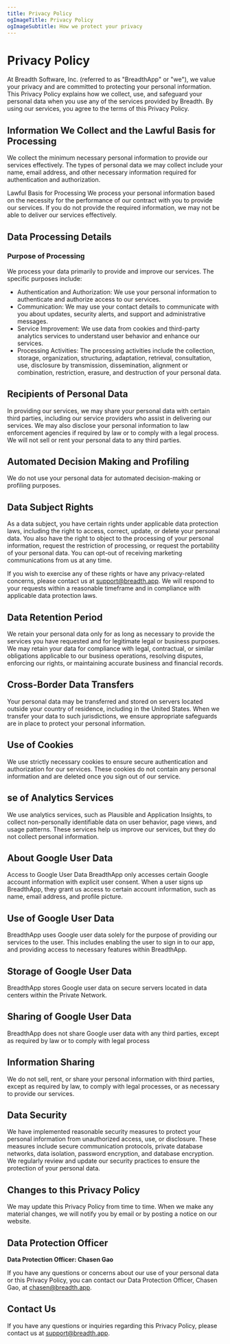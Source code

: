 ```yaml
---
title: Privacy Policy
ogImageTitle: Privacy Policy
ogImageSubtitle: How we protect your privacy
---
```


# Privacy Policy

At Breadth Software, Inc. (referred to as "BreadthApp" or "we"), we value your privacy and are committed to protecting
your personal information. This Privacy Policy explains how we collect, use, and safeguard your personal data when you
use any of the services provided by Breadth. By using our services, you agree to the terms of this Privacy Policy.

## Information We Collect and the Lawful Basis for Processing

We collect the minimum necessary personal information to provide our services effectively. The types of personal data we may collect include your name, email address, and other necessary information required for authentication and authorization.

Lawful Basis for Processing
We process your personal information based on the necessity for the performance of our contract with you to provide our services. If you do not provide the required information, we may not be able to deliver our services effectively.

## Data Processing Details
### Purpose of Processing

We process your data primarily to provide and improve our services. The specific purposes include:

- Authentication and Authorization: We use your personal information to authenticate and authorize access to our services.
- Communication: We may use your contact details to communicate with you about updates, security alerts, and support and administrative messages.
- Service Improvement: We use data from cookies and third-party analytics services to understand user behavior and enhance our services.
- Processing Activities: The processing activities include the collection, storage, organization, structuring, adaptation, retrieval, consultation, use, disclosure by transmission, dissemination, alignment or combination, restriction, erasure, and destruction of your personal data.

## Recipients of Personal Data
In providing our services, we may share your personal data with certain third parties, including our service providers who assist in delivering our services. We may also disclose your personal information to law enforcement agencies if required by law or to comply with a legal process. We will not sell or rent your personal data to any third parties.

## Automated Decision Making and Profiling
We do not use your personal data for automated decision-making or profiling purposes.

## Data Subject Rights
As a data subject, you have certain rights under applicable data protection laws, including the right to access, correct, update, or delete your personal data. You also have the right to object to the processing of your personal information, request the restriction of processing, or request the portability of your personal data. You can opt-out of receiving marketing communications from us at any time.

If you wish to exercise any of these rights or have any privacy-related concerns, please contact us at support@breadth.app. We will respond to your requests within a reasonable timeframe and in compliance with applicable data protection laws.

## Data Retention Period

We retain your personal data only for as long as necessary to provide the services you have requested and for legitimate
legal or business purposes. We may retain your data for compliance with legal, contractual, or similar obligations
applicable to our business operations, resolving disputes, enforcing our rights, or maintaining accurate business and
financial records.

## Cross-Border Data Transfers

Your personal data may be transferred and stored on servers located outside your country of residence, including in the
United States. When we transfer your data to such jurisdictions, we ensure appropriate safeguards are in place to
protect your personal information.

## Use of Cookies

We use strictly necessary cookies to ensure secure authentication and authorization for our services. These cookies do
not contain any personal information and are deleted once you sign out of our service.

## se of Analytics Services

We use analytics services, such as Plausible and Application Insights, to collect non-personally identifiable data on
user behavior, page views, and usage patterns. These services help us improve our services, but they do not collect
personal information.

## About Google User Data

Access to Google User Data
BreadthApp only accesses certain Google account information with explicit user consent. When a user signs up BreadthApp,
they grant us access to certain account information, such as name, email address, and profile picture.

## Use of Google User Data

BreadthApp uses Google user data solely for the purpose of providing our services to the user. This includes enabling
the user to sign in to our app, and providing access to necessary features within BreadthApp.

## Storage of Google User Data

BreadthApp stores Google user data on secure servers located in data centers within the Private Network.

## Sharing of Google User Data

BreadthApp does not share Google user data with any third parties, except as required by law or to comply with legal
process

## Information Sharing

We do not sell, rent, or share your personal information with third parties, except as required by law, to comply with
legal processes, or as necessary to provide our services.

## Data Security

We have implemented reasonable security measures to protect your personal information from unauthorized access, use, or
disclosure. These measures include secure communication protocols, private database networks, data isolation, password
encryption, and database encryption. We regularly review and update our security practices to ensure the protection of
your personal data.

## Changes to this Privacy Policy

We may update this Privacy Policy from time to time. When we make any material changes, we will notify you by email or
by posting a notice on our website.

## Data Protection Officer

**Data Protection Officer: Chasen Gao**

If you have any questions or concerns about our use of your personal data or this Privacy Policy, you can contact our Data Protection Officer, Chasen Gao, at chasen@breadth.app.

## Contact Us
If you have any questions or inquiries regarding this Privacy Policy, please contact us at support@breadth.app.

